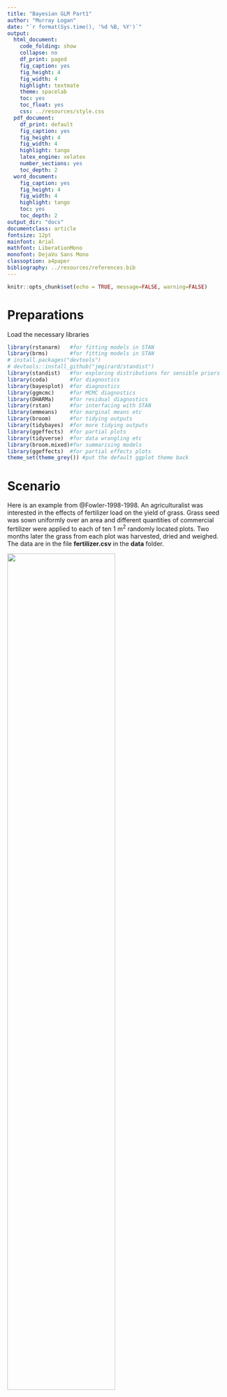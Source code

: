 ```yaml
---
title: "Bayesian GLM Part1"
author: "Murray Logan"
date: "`r format(Sys.time(), '%d %B, %Y')`"
output:
  html_document:
    code_folding: show
    collapse: no
    df_print: paged
    fig_caption: yes
    fig_height: 4
    fig_width: 4
    highlight: textmate
    theme: spacelab
    toc: yes
    toc_float: yes
    css: ../resources/style.css
  pdf_document:
    df_print: default
    fig_caption: yes
    fig_height: 4
    fig_width: 4
    highlight: tango
    latex_engine: xelatex
    number_sections: yes
    toc_depth: 2
  word_document:
    fig_caption: yes
    fig_height: 4
    fig_width: 4
    highlight: tango
    toc: yes
    toc_depth: 2
output_dir: "docs"
documentclass: article
fontsize: 12pt
mainfont: Arial
mathfont: LiberationMono
monofont: DejaVu Sans Mono
classoption: a4paper
bibliography: ../resources/references.bib
---
```


```r
knitr::opts_chunk$set(echo = TRUE, message=FALSE, warning=FALSE)
```

# Preparations

Load the necessary libraries

```r
library(rstanarm)   #for fitting models in STAN
library(brms)       #for fitting models in STAN
# install.packages("devtools")
# devtools::install_github("jmgirard/standist")
library(standist)   #for exploring distributions for sensible priors
library(coda)       #for diagnostics
library(bayesplot)  #for diagnostics
library(ggmcmc)     #for MCMC diagnostics
library(DHARMa)     #for residual diagnostics
library(rstan)      #for interfacing with STAN
library(emmeans)    #for marginal means etc
library(broom)      #for tidying outputs
library(tidybayes)  #for more tidying outputs
library(ggeffects)  #for partial plots
library(tidyverse)  #for data wrangling etc
library(broom.mixed)#for summarising models
library(ggeffects)  #for partial effects plots
theme_set(theme_grey()) #put the default ggplot theme back
```

# Scenario

Here is an example from @Fowler-1998-1998. An agriculturalist was interested in the effects of fertilizer load on the yield of grass.  Grass seed was sown uniformly over an area and different quantities of commercial fertilizer were applied to each of ten 1 m<sup>2</sup> randomly located plots.  Two months later the grass from each plot was harvested, dried and weighed.  The data are in the file **fertilizer.csv** in the **data** folder.

![](../resources/turf.jpg){width=70%}

| FERTILIZER   | YIELD   |
| ------------ | ------- |
| 25           | 84      |
| 50           | 80      |
| 75           | 90      |
| 100          | 154     |
| 125          | 148     |
| \...         | \...    |

---------------- ---------------------------------------------------
**FERTILIZER**:   Mass of fertilizer (g.m^-2^) - Predictor variable
**YIELD**:        Yield of grass (g.m^-2^) - Response variable
---------------- ---------------------------------------------------
 
 
The aim of the analysis is to investigate the relationship between fertilizer concentration and grass yield.

# Read in the data


```r
fert = read_csv('../data/fertilizer.csv', trim_ws=TRUE)
glimpse(fert)
```

# Exploratory data analysis

Frequentist: 

Intercept - 51.93         163.5
B1 - 0.811                intercept for centered, slope the same
R2 - 0.912

```r
f <- lm(YIELD ~ FERTILIZER, data = fert)

summary(f)

cf <- lm(YIELD ~ scale(FERTILIZER, scale = FALSE), data = fert)
summary(cf)
```

$$
Y_i \sim N(\mu,\sigma^2)\\
\mu_i = \beta_0 + \beta_1X
$$

Need priors for $\sigma^2, \beta_0 + \beta_1$. Want them to be *weakly informative*.

Priors for betas are normally distributed. Use mean fertilizer and specify how 'wide' $\sigma^2$.

Specifying $\sigma^2$ can be tricky.

SD must be above 0.

use a half t (flatter than normal)
couchy - t distribution with 1 df, even flatter

Model formula:
$$
\begin{align}
y_i &\sim{} \mathcal{N}(\mu_i, \sigma^2)\\
\mu_i &= \beta_0 + \beta_1 x_i\\
\beta_0 &\sim{} \mathcal{N}(0,100)\\
\beta_1 &\sim{} \mathcal{N}(0,10)\\
\sigma &\sim{} \mathcal{cauchy}(0,5)\\
OR\\
\sigma &\sim{} \mathcal{Exp}(1)\\
OR\\
\sigma &\sim{} \mathcal{gamma}(2,1)\\
\end{align}
$$

```r
ggplot(fert, aes(y = YIELD, x = FERTILIZER)) + 
  geom_point() +
  geom_smooth() +
  theme_classic()
```

# Fit the model {.tabset .tabset-faded}

$$
\beta_0 \sim N(163, 100)\\
\beta_1 \sim N(0, 100)\\

\sigma^2 \sim \Gamma(2,1)\\
$$

## Default priors

Bayesian: 

If don't specify priors will give default priors. Defaults are reasonable but need to pay attention especially with complex models. Rerun models with defaults because default settings change through time.

- Model formula wrapped in `bf()` bayesian formula function. 
- Gaussian by default if not specified.
- Iterations per chain.
- Of iterations, remove 1000 for warmup.
- 3 chains, repeat 3x.
- Thin every 5 for autocorrelation.
- Refresh 0  for here, own code leave it out to show progress bar.

Using default priors:

```r
fert.brm <- brm(bf(YIELD ~ FERTILIZER),
                data = fert,
                iter = 5000,
                warmup = 1000,
                chains = 3, # could add cores to run at same time
                thin = 5,
                refresh = 0) 
```

Names of model outputs.

fit - output dumped from stan, the good stuff.

```r
fert.brm %>% names()
```

What are the default priors?

Estimate 3 things, need priors for those things.

Can vectorize priors for multiple $\beta$ and set priors for specific $\beta$ as well.

Fixed -> population effects
Random -> varying/group effects

Flat prior or improper prior is a flat from -Inf to Inf. brms uses flat priors for population effects. Dangerous in that it can let you sample in some improper places.

```r
prior_summary(fert.brm)
```

student_t(3, 161.5, 90.4) Intercept 

Using a t distribution which is based on df - 3. Paul Berkner has decided.
Using median value and median absolute deviation (MAD).

Fairly justifiable priors, based on the data. Flat priors less so.

```r
median(fert$YIELD)
mad(fert$YIELD)
```

Prior for the SD.

student_t(3, 0, 90.4)     sigma

Mean of 0 with a long tail, same as  intercept.

Weakly informative priors.

## Model with setting priors

### Visualize distributions

Good to visualize distributions.

Intercept was 163.5 (mean-centered). 0 - 163.5 is pretty vague. Is to *too* wide allowing for stupidity? This one not too bad. could be a little smaller to 50 - wide enough to allow wide range of intercepts without crazy nonsensical intercepts.

```r
standist::visualize('student_t(3,161.5,90.4)', xlim = c(-10,500))
standist::visualize('student_t(3,161.5,50)', xlim = c(-10,500))
```

How varied are the values in the population? What is the range - could be 0 up to 200. Saying we don't know. Huge range. Prior of up to a million would not make any sense.

```r
standist::visualize('student_t(3,0,90.4)', xlim = c(-10,500))
```

### Set priors

Just overide flat priors and leave others.

```r
standist::visualize('normal(0, 19)', xlim = c(-50,50))
```

`class = b` is all of the $\beta$. Keeping the defaults for Intercept and sigmas. Slopes always have a mean of 0 - could be positive or negative. 

Normal prior based on data exploration.

`sample_prior = 'only'` only sample from priors (not likelihood) to get an idea of priors are reasonable. Data does not have any influence.

```r
fert.brm1 <- brm(bf(YIELD ~ FERTILIZER),
                data = fert,
                prior = prior(normal(0, 10), class = 'b'),
                sample_prior = 'only',
                iter = 5000,
                warmup = 1000,
                chains = 3, # could add cores to run at same time
                thin = 5) 
```

Predict using just prior model to check if reasonable.

Will get a mean of YIELD mean and uncertainty. Tightening the prior will tighten this figure. Not a logical outcome of 2000 yield. Suggest refining - here will not matter so much because it is a simple model but a good practice.

Balance between wide enough to being unreasonable - too wide or narrow. Too wide could cause problems for sampler.

ggemmeans - specify the effect interested in.

```r
fert.brm1 %>% ggemmeans(~ FERTILIZER) %>% plot(add.data = TRUE)
``` 

Also inbuilt function in brms - gives all effects.

```r
fert.brm1 %>% conditional_effects() %>% plot(points = TRUE)
```

### Refining priors

Setting intercept prior to 164 with SD of 10. Looks good.

```r
standist::visualize('normal(164, 10)', xlim = c(-100,300))
```

Slopes, always centered around 0.

What about variance? Would need to consider what sort of slopes we would expect.

Although this looks narrow, consider that slope of 2 is doubling and -2 is halfing so a big effect.

```r
standist::visualize('normal(0, 1)', xlim = c(-10,10))
```

Sigma

Gamma because don't really expect SD to be 0 but can be close to 0.

```r
standist::visualize('gamma(2, 1)', xlim = c(0, 10))
```

```r
priors <- prior(normal(164, 10), class = 'Intercept') +
  prior(normal(0, 1), class = 'b') +
  prior(gamma(2, 1), class = 'sigma')
```

```r
fert.brm2 <- brm(bf(YIELD ~ FERTILIZER),
                data = fert,
                prior = priors,
                sample_prior = 'only',
                iter = 5000,
                warmup = 1000,
                chains = 3, # could add cores to run at same time
                thin = 5) 
```

Plot prior only effect. Range of effect looks reasonable.

Weakly informative, not going to influence the paramenters but not cause problems for sampler.

```r
fert.brm2 %>% 
  ggemmeans(~FERTILIZER) %>% 
  plot(add.data = TRUE)
```

## Model with priors and data

Fitting the propoer model with new priors and the data.

```r
fert.brm3 <- update(fert.brm2, sample_prior = 'yes') # sample from both prior and postieror
```

# MCMC sampling diagnostics {.tabset .tabset-faded}

## Prior check 

Start with getting an idea of whether priors were likely to be too informative - are they influencing the posterior?

Prior plot should be wider than the posterior plot. 

There is no inbuilt function.

Interested in intercept 'b_FERTILIZER' (posterior) which is slope and 'sigma' (posterior) which is SD.

'prior_b' prior on betas we set. 'prior_sigma'

Want to plot prior for b_FERTILIZER with prior_b and same for sigma. prior_sigma v sigma.

```r
fert.brm3 %>% get_variables() # what things we have sampled (not observations from data - MCMC samples/draws, values from the chain) from
```

Bayesian models take much longer to run. Huge computational advantages to having the data centered. 

We did not center the data but brms does it automatically.

prior_intercept was on centered data, but did not explicitly centered. So b_intercept is not centered in the output thus b_intercept and prior_intercept not on same scale and can't compare. **Ignore intercept plot**

beta plot - looks good, prior not too influential.
sigma plot - no overlap, prior can't possibly be driving. Also good. Could make prior a bit wider, maybe converge faster.

Reasonably comfortable that the priors are not influential.

```r
fert.brm3 %>%
  posterior_samples %>%
  select(-`lp__`) %>% 
  pivot_longer(cols=everything(), names_to='key', values_to='value') %>% 
  mutate(Type=ifelse(str_detect(key, 'prior'), 'Prior', 'b'),
         Class=ifelse(str_detect(key, 'Intercept'),  'Intercept',
               ifelse(str_detect(key, 'sigma'),  'Sigma',  'b'))) %>%
  ggplot(aes(x=Type,  y=value)) +
  stat_pointinterval()+
  facet_wrap(~Class,  scales='free')
```

If want to learn stan language:

Could create this list.

```r
fert.brm3 %>% standata()
```

See the stan code:

```r
fert.brm3 %>% stancode()
```

**MCMC sampling behaviour**

`available_mcmc()`

| Package   | Description       | function               | rstanarm                          | brms                               |
|-----------|-------------------|------------------------|----------------------------------|------------------------------------|
| bayesplot | Traceplot         | `mcmc_trace`           | `plot(mod, plotfun='trace')`     | `mcmc_plot(mod, type='trace')`     |
|           | Density plot      | `mcmc_dens`            | `plot(mod, plotfun='dens')`      | `mcmc_plot(mod, type='dens')`      |
|           | Density & Trace   | `mcmc_combo`           | `plot(mod, plotfun='combo')`     | `mcmc_plot(mod, type='combo')`     |
|           | ACF               | `mcmc_acf_bar`         | `plot(mod, plotfun='acf_bar')`   | `mcmc_plot(mod, type='acf_bar')`   |
|           | Rhat hist         | `mcmc_rhat_hist`       | `plot(mod, plotfun='rhat_hist')` | `mcmc_plot(mod, type='rhat_hist')` |
|           | No. Effective     | `mcmc_neff_hist`       | `plot(mod, plotfun='neff_hist')` | `mcmc_plot(mod, type='neff_hist')` |
| rstan     | Traceplot         | `stan_trace`           | `stan_trace(mod)`                | `stan_trace(mod)`                  |
|           | ACF               | `stan_ac`              | `stan_ac(mod)`                   | `stan_ac(mod)`                     |
|           | Rhat              | `stan_rhat`            | `stan_rhat(mod)`                 | `stan_rhat(mod)`                   |
|           | No. Effective     | `stan_ess`             | `stan_ess(mod)`                  | `stan_ess(mod)`                    |
|           | Density plot      | `stan_dens`            | `stan_dens(mod)`                 | `stan_dens(mod)`                   |
| ggmcmc    | Traceplot         | `ggs_traceplot`        | `ggs_traceplot(ggs(mod))`        | `ggs_traceplot(ggs(mod))`          |
|           | ACF               | `ggs_autocorrelation`  | `ggs_autocorrelation(ggs(mod))`  | `ggs_autocorrelation(ggs(mod))`    |
|           | Rhat              | `ggs_Rhat`             | `ggs_Rhat(ggs(mod))`             | `ggs_Rhat(ggs(mod))`               |
|           | No. Effective     | `ggs_effective`        | `ggs_effective(ggs(mod))`        | `ggs_effective(ggs(mod))`          |
|           | Cross correlation | `ggs_crosscorrelation` | `ggs_crosscorrelation(ggs(mod))` | `ggs_crosscorrelation(ggs(mod))`   |
|           | Scale reduction   | `ggs_grb`              | `ggs_grb(ggs(mod))`              | `ggs_grb(ggs(mod))`                |
|           |                   |                        |                                  |                                    |

```r
available_mcmc() # set type to trace for below
```

## MCMC bayes plot
###Trace plot

Trace plots for our main parameters.

Look good - total noise.

1. Want just noise.
2. Chains are equally noisy and overlap. Want well mixed.

```r
fert.brm3 %>% mcmc_plot(type = 'trace')
```

### Autocorrelation

Spike at beginning is normal. Then want it below 0.2. Looks good. Have thinned to 5 but may need to thin more.

```r
fert.brm3 %>% mcmc_plot(type = 'acf_bar')
```

### R hat

Numerical measure of convergence for chains.

Want all R hat to be less than 1.05 - cut off for convergence. Evidence chains have converged.

Good here.

```r
fert.brm3 %>% mcmc_plot(type = 'rhat_hist')
```

### Effective samples

Number of effective samples. Sampler can go back to previous sample if rejected. Want values that are close to 1. Like a proportion of effective samples. Above 1 is possible, but means it is fine.

Values < 0.5 means sampler has wandered off and got stuck. Priors too weak, reassess.

Will also take a lot longer to run can consider it as a ameasure of efficiency.

```r
fert.brm3 %>% mcmc_plot(type = 'neff_hist')
```

## Stan plots

### Trace plot

Colors a bit better and not Times New Roman.

```r
fert.brm3$fit %>% stan_trace()
```

Can include warm-up. Can adjust if worse in the start.

```r
fert.brm3$fit %>% stan_trace(inc_warmup = TRUE)
```

### Autocorrelation

Looks perfect.

```r
fert.brm3$fit %>% stan_ac()
```

Looks much worse with warm-up. Illustration of bad autocorrelation. 

```r
fert.brm3$fit %>% stan_ac(inc_warmup = TRUE)
```

### R hat

```r
fert.brm3$fit %>% stan_rhat()
```

```r
fert.brm3$fit %>% stan_ess()
```


# Model validation {.tabset .tabset-faded}

Did on posterior check whcn comparing with prior. Lots of other posterior checks that are useful.

**Posterior probabilty checks**

`available_ppc()`

| Package   | Description       | function                     | rstanarm                                               | brms                                               |
|-----------|-------------------|------------------------------|-------------------------------------------------------|----------------------------------------------------|
| bayesplot | Density overlay   | `ppc_dens_overlay`           | `pp_check(mod, plotfun='dens_overlay')`               | `pp_check(mod, type='dens_overlay')`               |
|           | Obs vs Pred error | `ppc_error_scatter_avg`      | `pp_check(mod, plotfun='error_scatter_avg')`          | `pp_check(mod, type='error_scatter_avg')`          |
|           | Pred error vs x   | `ppc_error_scatter_avg_vs_x` | `pp_check(mod, x=, plotfun='error_scatter_avg_vs_x')` | `pp_check(mod, x=, type='error_scatter_avg_vs_x')` |
|           | Preds vs x        | `ppc_intervals`              | `pp_check(mod, x=, plotfun='intervals')`              | `pp_check(mod, x=, type='intervals')`              |
|           | Parial plot       | `ppc_ribbon`                 | `pp_check(mod, x=, plotfun='ribbon')`                 | `pp_check(mod, x=, type='ribbon')`                 |
|           |                   |                              |                                                       |                                                    |

Not necessarily a Bayesian thing, easier to plot Bayes.

Frequentist - one prediction per point.
Bayes - 1000s of samples to draw can get thousands of predictions. Can get 1000s of realizations of what the posterior looks like. Do the posterior predictions roughly reflect the data distribution.

If the model is good, it should be able to predict the data quite well.

Posterior/model does reflect the data quite well.

```r
fert.brm3 %>% pp_check(type = 'dens_overlay', nsamples = 100)
```

## Shiny stan

Shiny server for these plots.

```r
library(shinystan)
launch_shinystan(fert.brm3)
```

## DHARMa residuals

With Bayesian models need to create residuals ourselves.

When predicting, predicting response at a given x. Get a single value. For Bayesian, get the number of predictions per sample.

5000 samples - 1000 burnin
x 3 chains = 12000 / 5 thinning = 2,400

Here get 250 predictions for each x.

Everything looks good. 

```r
fert %>% head()

preds <- fert.brm3 %>% posterior_predict(nsmaples = 250, summary = FALSE)
fert.resids <- createDHARMa(simulatedResponse = t(preds), # transpose matrix
                            observedResponse = fert$YIELD, # only thing that will change
                            fittedPredictedResponse = apply(preds, 2, median), # calc median for each column
                            integerResponse = FALSE)

fert.resids %>% plot()
```

# Partial effects plots {.tabset .tabset-faded}

Very similar ggemmeans code and plot to frequentist.

```r
fert.brm3 %>% ggemmeans(~FERTILIZER) %>% plot(add.data= TRUE)
```

brms conditional effects

```r
fert.brm3 %>% conditional_effects() %>%  plot(points = TRUE)
```

Spaghetti plot:

- do not have just one of anything
- have lots of everything!
- rather than CI, can show a whole heap (200, 1000, 2400) of realizations
- could produce 2,400 best fit lines

```r
fert.brm3 %>% conditional_effects(spaghetti = TRUE, nsamples = 200) %>%
  plot(points = TRUE)
```

# Model investigation {.tabset .tabset-faded}


| Package     | Function              | Description                                                                                                                        |
| --          | --                    | -----                                                                                                                              |
|             | `as.matrix()`         | Returns $n\times p$ matrix                                                                                                         |
| `tidybayes` | `tidy_draws()`        | Returns $n\times p$ tibble with addition info about the chain, iteration and draw                                                  |
| `tidybayes` | `spread_draws()`      | Returns $n\times r$ tibble (where $r$ is the number of requested parameters) with additional info about chain, iteraction and draw |
| `tidybayes` | `gather_draws()`      | Returns a gathered `spread_draws` tibble with additional info about chain, iteraction and draw                                     |
| `brms`      | `posterior_samples()` | Returns $n\times p$ data.frame                                                                                                     |
|             |                       |                                                                                                                                    |
|             |                       |                                                                                                                                    |
where $n$ is the number of MCMC samples and $p$ is the number of parameters to
estimate.

| Function      | Description                                                |
| ---           | ---                                                        |
| `median_qi`   | Median and quantiles                                       |
| `median_hdi`  | Median and Highest Probability Density Interval            |
| `median_hdci` | Median and continuous Highest Probability Density Interval |
|               |                                                            |

Have 2,400 iterations of everything in this table. Calculate statistics from this table.

Intercept of the model would be the mean of all 2,400 intercepts. 

What is the probability that there is a positive effect of fertilizer - the slope is > 0. Count which slopes are > 0 and divide by 2,400 iterations and have the proportion that are > 0.

Could export into a spreadsheet and manipulate.

Other ways to put model fits into a table. Could ask for fitted draws.

```r
fert.brm3$fit %>% as.matrix() %>% head()
```

```r
fert.brm3$fit %>% as.matrix() %>% median_qi(b_FERTILIZER)
```

hpd - highest probability density intervals. Like the difference between quantiles and kernals which take into acount the shape. For intervals.

## Summarize

Estimates are the mean.

Intercept - 52.27, est.error = SD
upper and lower credibility intervals like CI
Rhat - measure of convergence between chains
Bulk_ESS (effective sample sizes) - we had 2400, for intercept 2266 were effective or unique
Tail_ESS another way.

FERTILIZER - slope - 0.81
credibility intervals, so on.

Unlike frequentist can make statements like: (people do in frequentist but shouldn't)

We are 95% sure that the effect of fertilizer is between 0.7 and 0.93. 

sigma - SD - 12.75

CI - carries the baggage of how it's calculated
Credibility intervals not calculated the same so not CIs. Same interpretation to demonstrate size of the effect - not a hypothesis test.

```r
fert.brm3 %>% summary()
```

Median more robust than a mean. Not going to be that different because it's a gaussian distribution.

HPD - more representative than quantiles

Good idea for rhat and ess to illustrate had good convergence and sampling was efficient.

```r
fert.brm3$fit %>%  tidyMCMC(estimate.method = 'median',
                        conf.int = TRUE,
                        conf.method = 'HPDinterval', # cred interval based on HPD
                        rhat = TRUE, ess = TRUE)
```

Want to do anythings else (count slopes > 0) need to do ourselves.

First 3 variables of interest.

`gather_draws()` pivots table to long format and groups by .variable.

```r
fert.brm3 %>% get_variables() # check names of variables, possible to ask for

fert.brm3 %>% 
  gather_draws(b_Intercept, b_FERTILIZER, sigma) %>% 
  median_hdci() # median and cred inteval for each variables
```

Histogram illustrates the probability distribution. Some people argue this is better than a table.

```r
fert.brm3 %>% 
  gather_draws(b_Intercept, b_FERTILIZER, sigma) %>%
  ggplot() +
  geom_histogram(aes(x = .value)) +
  facet_wrap(~ .variable, scales = 'free')
```

Halfeye plot - if flip looks like an eye...

More useful for ANOVA, partial slopes with lots of categories for comparison. Here does not make a lot of sense.

'.' to ensure that not the same named variable already

```r
fert.brm3 %>% 
  gather_draws(b_Intercept, b_FERTILIZER, sigma) %>%
  ggplot() +
  stat_halfeye(aes(x = .value, y = .variable)) +
  facet_wrap(~ .variable, scales = 'free')
```

Pseudo-R2

Control with `summary = FALSE` and specificy `median_hdci()`.

Pretty much the same as frequentist R2 of 0.912.

```r
fert.brm3 %>% bayes_R2(summary = FALSE) %>% median_hdci()
```

```r
fert.brm3 %>% bayes_R2(summary = FALSE) %>% median_hdci()
```

Probability slope is > 0.

If .value > 0 is TRUE equates to a 1 and gets summed. 2,400/2,400 were > 1.

The probability that there is a positive effect of fertilizer is 100%. Not actually possible to get 0 or 100% but effectively the case.

```r
fert.brm3 %>% gather_draws(b_FERTILIZER) %>% 
  summarize(P = sum(.value > 0)/n())
```

Probability slope is > 0.80 - the median. Should be close to 50%.

```r
fert.brm3 %>% gather_draws(b_FERTILIZER) %>% 
  summarize(P = sum(.value > 0.8)/n())
```

Probability that the rate of change is 0.7.

```r
fert.brm3 %>% gather_draws(b_FERTILIZER) %>% 
  summarize(P = sum(.value > 0.97)/n())
```

Probability the slope is >1.

```r
fert.brm3 %>% gather_draws(b_FERTILIZER) %>% 
  summarize(P = sum(.value > 1)/n())
```

Can test almost any hypothesis.

# Predictions {.tabset .tabset-faded}

If I (farmer) used a FERTILIZER x of 110, what yield will I get?

At 110 fertilizer expect ~141 units yield. 95% sure it will be inbetween 124-149.

Did both prediction and summary to mean and cred interval.

```r
newdata <- data.frame(FERTILIZER = 110) # could also be a list

fert.brm3 %>% emmeans(~ FERTILIZER, at = newdata)
```

Don't automatically summary. Now get 2,400 predictions associated with 110 fertilizer.

```r
fert.brm3 %>% 
  emmeans(~FERTILIZER, at = newdata) %>% 
  tidy_draws()
```

Probability our yield will exceed 135 units at 110 fertilizer.

95% sure the yield will be > 135 at 110 fertilizer. Stong/large evidence that yield will be > 135 at 110 fertilizer.

These p-values are called **exceedence probabilities**.

```r
fert.brm3 %>% 
  emmeans(~FERTILIZER, at = newdata) %>% 
  tidy_draws() %>% 
  summarize(P = sum(`FERTILIZER 110` > 135)/n())
```

# Hypothesis testing {.tabset .tabset-faded}

Hypothesis that the slope of FERTILIZER is > 0. Same as above but also gives us something else.

H - Fert slope is > 0 comparing the evidence for that against the evidence against - Evid.Ratio. This is like the odds ratio. Says x as much evidence for vs agains (if it was 2).

For previous test: 0.953/(1-0.953) = 20.3 x more likely to get yield > 135

Cannot do with frequentist.

```r
fert.brm3 %>% hypothesis('FERTILIZER > 0')
0.953/(1-0.953)
```

```r
fert.brm3 %>% hypothesis('FERTILIZER > 0') %>% plot(ignore_prior = TRUE)
```

Another way of ploting priors.

```r
fert.brm3 %>% hypothesis('FERTILIZER > 0') %>% plot()
```

Thinking of changing fertilizer from 100 to 200. What effect would that have? Or other way - decrease fertilizer from 200 to 100.

Predict two states of fertilizer at 200 or 100.

If going from 200 to 100 will see a change in 80.8 units with credibility interval at 69.8-92.

Can also calculate probability of change > 60 units etc.

```r
newdata <- list(FERTILIZER = c(200, 100))

fert.brm3 %>% 
  emmeans(~ FERTILIZER, at = newdata) %>% 
  pairs()
```

What percentage change does 80.8 units represent.

```r
fert.brm3 %>% 
  emmeans(~ FERTILIZER, at = newdata) %>% 
  tidy_draws() %>% 
  as.data.frame() %>% 
  head()
```

60% increase in yield going from 100 to 200 fertilizer.
95% sure the change would be between 49-70% increase.
```r
fert.mcmc <- fert.brm3 %>% 
  emmeans(~ FERTILIZER, at = newdata) %>% 
  tidy_draws() %>% 
  rename_with(~str_replace(., 'FERTILIZER ', 'p')) %>%  # cange names
  mutate(Eff = p200 - p100,
         PEff = 100 * Eff/p100) 
fert.mcmc %>% head()

fert.mcmc %>% median_hdci(PEff)
```

Probability change is more than 50% - exceedence probability.

Strong evidence that the yield will change by over 50% increasing fertilizer from 100 to 200.

```r
fert.mcmc %>% 
  summarize(sum(PEff > 50)/n())
```


# Summary figures {.tabset .tabset-faded}

## rstanarm {.tabset .tabset-pills}

```r
fert.list = with(fert, list(FERTILIZER = seq(min(FERTILIZER), max(FERTILIZER), len=100)))
newdata = emmeans(fert.rstanarm3, ~FERTILIZER, at=fert.list) %>% as.data.frame
head(newdata)

ggplot(newdata, aes(y=emmean, x=FERTILIZER)) + 
geom_point(data=fert, aes(y=YIELD)) +
geom_line() + 
geom_ribbon(aes(ymin=lower.HPD, ymax=upper.HPD), fill='blue', alpha=0.3) +
scale_y_continuous('YIELD') +
scale_x_continuous('FERTILIZER') +
theme_classic()

## spaghetti plot
newdata = emmeans(fert.rstanarm3, ~FERTILIZER, at=fert.list) %>%
  gather_emmeans_draws()
newdata %>% head
ggplot(newdata,  aes(y=.value,  x=FERTILIZER)) +
  geom_line(aes(group=.draw),  alpha=0.01) +
  geom_point(data=fert,  aes(y=YIELD))
```

## brms {.tabset .tabset-pills}


```r
fert.list = with(fert, list(FERTILIZER = seq(min(FERTILIZER), max(FERTILIZER), len=100)))
newdata = emmeans(fert.brm3, ~FERTILIZER, at=fert.list) %>% as.data.frame
head(newdata)

ggplot(newdata, aes(y=emmean, x=FERTILIZER)) + 
geom_point(data=fert, aes(y=YIELD)) +
geom_line() + 
geom_ribbon(aes(ymin=lower.HPD, ymax=upper.HPD), fill='blue', alpha=0.3) +
scale_y_continuous('YIELD') +
scale_x_continuous('FERTILIZER') +
theme_classic()

## spaghetti plot
newdata = emmeans(fert.brm3, ~FERTILIZER, at=fert.list) %>%
  gather_emmeans_draws()
newdata %>% head
ggplot(newdata,  aes(y=.value,  x=FERTILIZER)) +
  geom_line(aes(group=.draw),  alpha=0.01) +
  geom_point(data=fert,  aes(y=YIELD))
  
```




# References

                                 
